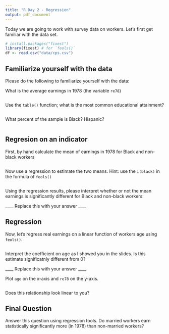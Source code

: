 ```yaml
---
title: "R Day 2 - Regression"
output: pdf_document
---
```


Today we are going to work with survey data on workers. Let's first get familiar with the data set. 

```r
# install.packages("fixest")
library(fixest) # for `feols()`
df <- read.csv("data/cps.csv")
```

## Familiarize yourself with the data

Please do the following to familiarize yourself with the data:

What is the average earnings in 1978 (the variable `re78`)
```r

```

Use the `table()` function; what is the most common educational attainment?
```r

```

What percent of the sample is Black? Hispanic?
```r

```


## Regresion on an indicator

First, by hand calculate the mean of earnings in 1978 for Black and non-black workers

```r

```

Now use a regression to estimate the two means. Hint: use the `i(black)` in the formula of `feols()`

```r

```

Using the regression results, please interpret whether or not the mean earnings is significantly different for Black and non-black workers:

____ Replace this with your answer ____



## Regression 

Now, let's regress real earnings on a linear function of workers age using `feols()`. 

```r

```

Interpret the coefficient on age as I showed you in the slides. Is this estimate significatnly different from 0?

____ Replace this with your answer ____



Plot `age` on the x-axis and `re78` on the y-axis. 

```r

```

Does this relationship look linear to you?





## Final Question

Answer this question using regression tools. Do married workers earn statistically significantly more (in 1978) than non-married workers?

```r

```





















